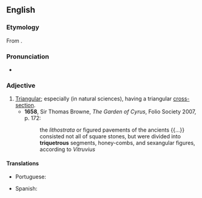 ==English==

===Etymology===
From {{der|en|la|triquetrus}}.

===Pronunciation===
* {{a|UK}} {{IPA|en|/tɹaɪˈkwɛtɹəs/}}

===Adjective===
{{en-adj}}

# [[triangular|Triangular]]; especially (in natural sciences), having a triangular [[cross-section]].
#* '''1658''', Sir Thomas Browne, ''The Garden of Cyrus'', Folio Society 2007, p. 172:
#*: the ''lithostrata'' or figured pavements of the ancients {{...}} consisted not all of square stones, but were divided into '''triquetrous''' segments, honey-combs, and sexangular figures, according to ''Vitruvius''

====Translations====
{{trans-top}}
* Portuguese: {{t|pt|tríquetro}}
{{trans-mid}}
* Spanish: {{t|es|triquetro|m}}
{{trans-bottom}}